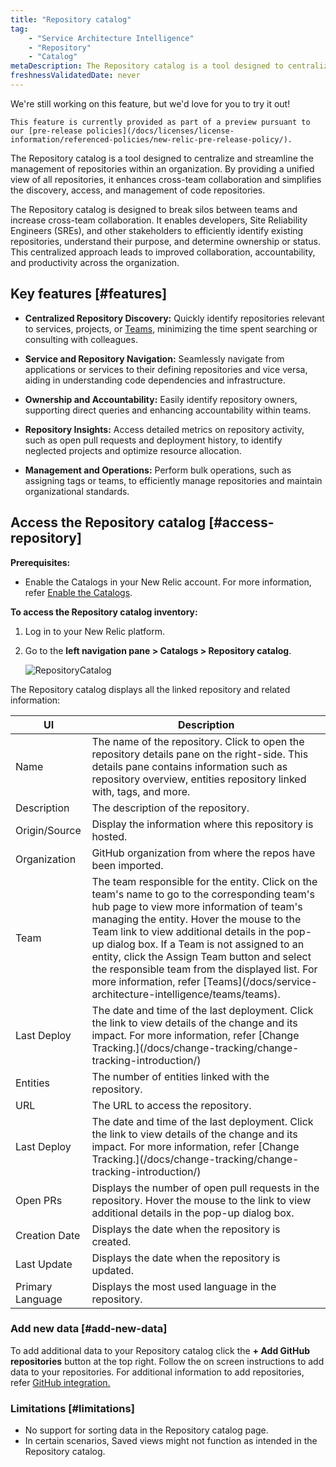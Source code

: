 ```yaml
---
title: "Repository catalog"
tag: 
    - "Service Architecture Intelligence"
    - "Repository"
    - "Catalog"
metaDescription: The Repository catalog is a tool designed to centralize and streamline the management of repositories within an organization.
freshnessValidatedDate: never
---
```



<Callout title="Preview">
    We're still working on this feature, but we'd love for you to try it out!

    This feature is currently provided as part of a preview pursuant to our [pre-release policies](/docs/licenses/license-information/referenced-policies/new-relic-pre-release-policy/).
</Callout>


The <DNT>Repository catalog</DNT> is a tool designed to centralize and streamline the management of repositories within an organization. By providing a unified view of all repositories, it enhances cross-team collaboration and simplifies the discovery, access, and management of code repositories. 

The <DNT>Repository catalog</DNT> is designed to break silos between teams and increase cross-team collaboration. It enables developers, Site Reliability Engineers (SREs), and other stakeholders to efficiently identify existing repositories, understand their purpose, and determine ownership or status. This centralized approach leads to improved collaboration, accountability, and productivity across the organization.


## Key features [#features]

-  **Centralized Repository Discovery:** Quickly identify repositories relevant to services, projects, or <DNT>[Teams](/docs/service-architecture-intelligence/teams/teams)</DNT>, minimizing the time spent searching or consulting with colleagues.

-  **Service and Repository Navigation:** Seamlessly navigate from applications or services to their defining repositories and vice versa, aiding in understanding code dependencies and infrastructure.

-  **Ownership and Accountability:** Easily identify repository owners, supporting direct queries and enhancing accountability within teams.

- **Repository Insights:** Access detailed metrics on repository activity, such as open pull requests and deployment history, to identify neglected projects and optimize resource allocation.

- **Management and Operations:** Perform bulk operations, such as assigning tags or teams, to efficiently manage repositories and maintain organizational standards.


## Access the Repository catalog [#access-repository]

**Prerequisites:**

- Enable the Catalogs in your New Relic account. For more information, refer [Enable the Catalogs](/docs/service-architecture-intelligence/catalogs/catalogs/#enable-catalogs).

**To access the Repository catalog inventory:**

1. Log in to your New Relic platform.
2. Go to the **left navigation pane > Catalogs > Repository catalog**.


    <img
            title="Repository catalogs"
            alt="RepositoryCatalog"
            src="/images/new-relic-repository-catalog.webp"
    />



The <DNT>Repository catalog</DNT> displays all the linked repository and related information:

<table>
    <thead>
    <tr>
        <th>UI</th>
        <th>Description</th>
    </tr>
    </thead>
    <tbody>
        <tr>
            <td><DNT>Name</DNT></td>
            <td>The name of the repository. Click to open the repository details pane on the right-side. This details pane contains information such as repository overview, entities repository linked with, tags, and more.</td>
        </tr>
        <tr>
            <td><DNT>Description</DNT></td>
            <td>The description of the repository.</td>
        </tr>
        <tr>
            <td><DNT>Origin/Source</DNT></td>
            <td>Display the information where this repository is hosted.</td>
        </tr>
        <tr>
            <td><DNT>Organization</DNT></td>
            <td>GitHub organization from where the repos have been imported.</td>
        </tr>
        <tr>
            <td><DNT>Team</DNT></td>
            <td>The team responsible for the entity. Click on the team's name to go to the corresponding team's hub page to view more information of team's managing the entity. Hover the mouse to the <DNT>Team</DNT> link to view additional details in the pop-up dialog box. If a Team is not assigned to an entity, click the <DNT>Assign Team</DNT> button and select the responsible team from the displayed list. For more information, refer [Teams](/docs/service-architecture-intelligence/teams/teams). </td>
        </tr>
        <tr>
            <td><DNT>Last Deploy</DNT></td>
            <td>The date and time of the last deployment. Click the link to view details of the change and its impact. For more information, refer [Change Tracking.](/docs/change-tracking/change-tracking-introduction/) </td>
        </tr>
        <tr>
            <td><DNT>Entities</DNT></td>
            <td>The number of entities linked with the repository.</td>
        </tr>
        <tr>
            <td><DNT>URL</DNT></td>
            <td>The URL to access the repository.</td>
        </tr>
        <tr>
            <td><DNT>Last Deploy</DNT></td>
            <td>The date and time of the last deployment. Click the link to view details of the change and its impact. For more information, refer [Change Tracking.](/docs/change-tracking/change-tracking-introduction/)</td>
        </tr>
        <tr>
            <td><DNT>Open PRs</DNT></td>
            <td>Displays the number of open pull requests in the repository. Hover the mouse to the link to view additional details in the pop-up dialog box.</td>
        </tr>
        <tr>
            <td><DNT>Creation Date</DNT></td>
            <td>Displays the date when the repository is created.</td>
        </tr>
        <tr>
            <td><DNT>Last Update</DNT></td>
            <td>Displays the date when the repository is updated.</td>
        </tr>
        <tr>
            <td><DNT>Primary Language</DNT></td>
            <td>Displays the most used language in the repository.</td>
        </tr>
    </tbody>
</table>


### Add new data [#add-new-data]

To add additional data to your <DNT>Repository catalog</DNT> click the **+ Add GitHub repositories** button at the top right. Follow the on screen instructions to add data to your repositories. For additional information to add repositories, refer [GitHub integration.](/docs/service-architecture-intelligence/github-integration)


### Limitations [#limitations]

- No support for sorting data in the <DNT>Repository catalog</DNT> page.
- In certain scenarios, Saved views might not function as intended in the <DNT>Repository catalog</DNT>.